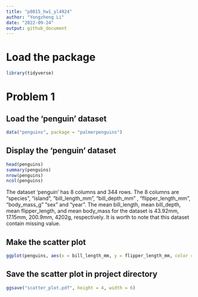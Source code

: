 ```yaml
---
title: "p8015_hw1_yl4924"
author: "Yongzheng Li"
date: "2022-09-24"
output: github_document
---
```

# Load the package
```r
library(tidyverse)
```

# Problem 1

## Load the 'penguin' dataset
```r
data("penguins", package = "palmerpenguins")
```

## Display the 'penguin' dataset
```r
head(penguins)
summary(penguins)
nrow(penguins)
ncol(penguins)
```


The dataset 'penguin' has 8 columns and 344 rows. The 8 columns are "species", "island", "bill_length_mm", "bill_depth_mm" , "flipper_length_mm", "body_mass_g" "sex" and "year". The mean bill_length, mean bill_depth, mean flipper_length, and mean body_mass for the dataset is 43.92mm, 17.15mm, 200.9mm, 4202g, respectively. It is worth to note that this dataset contain missing value.

## Make the scatter plot
```r
ggplot(penguins, aes(x = bill_length_mm, y = flipper_length_mm, color = species)) + geom_point()
```

## Save the scatter plot in project directory
```r
ggsave("scatter_plot.pdf", height = 4, width = 6)
```

